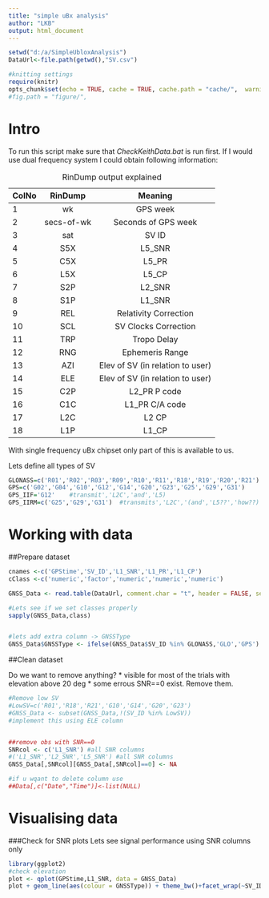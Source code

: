 ```yaml
---
title: "simple uBx analysis"
author: "LKB"
output: html_document
---
```


```r
setwd("d:/a/SimpleUbloxAnalysis")
DataUrl<-file.path(getwd(),"SV.csv")

#knitting settings
require(knitr)
opts_chunk$set(echo = TRUE, cache = TRUE, cache.path = "cache/",  warning=FALSE)
#fig.path = "figure/",
```
# Intro

To run this script make sure that *CheckKeithData.bat* is run first. If I would use dual frequency system I could obtain following information:

ColNo | RinDump | Meaning |
 :---| :---:| :---:
1 | wk | GPS week
2 | secs-of-wk | Seconds of GPS week
3 | sat | SV ID
4 | S5X | L5_SNR
5 | C5X | L5_PR
6 | L5X | L5_CP
7 | S2P | L2_SNR
8 | S1P | L1_SNR
9 | REL | Relativity Correction
10 | SCL | SV Clocks Correction
11 | TRP | Tropo Delay
12 | RNG | Ephemeris Range
13 | AZI | Elev of SV (in relation to user)
14 | ELE | Elev of SV (in relation to user)
15 | C2P | L2_PR P code
16 | C1C | L1_PR C/A code
17 | L2C | L2 CP
18 | L1P | L1_CP

: RinDump output explained

With single frequency uBx chipset only part of this is available to us.


Lets define all types of SV

```r
GLONASS=c('R01','R02','R03','R09','R10','R11','R18','R19','R20','R21')
GPS=c('G02','G04','G10','G12','G14','G20','G23','G25','G29','G31')
GPS_IIF='G12'    #transmit','L2C','and','L5)
GPS_IIRM=c('G25','G29','G31')  #transmits','L2C','(and','L5??','how??)
```


# Working with data

##Prepare dataset
```r
cnames <-c('GPStime','SV_ID','L1_SNR','L1_PR','L1_CP')
cClass <-c('numeric','factor','numeric','numeric','numeric')

GNSS_Data <- read.table(DataUrl, comment.char = "t", header = FALSE, sep = ",", na.strings = "",col.names = cnames)

#Lets see if we set classes properly
sapply(GNSS_Data,class)


#lets add extra column -> GNSSType
GNSS_Data$GNSSType <- ifelse(GNSS_Data$SV_ID %in% GLONASS,'GLO','GPS')

```



##Clean dataset

Do we want to remove anything?
* visible for most of the trials with elevation above 20 deg
* some errous SNR==0 exist. Remove them.

```r
#Remove low SV
#LowSV=c('R01','R18','R21','G10','G14','G20','G23')
#GNSS_Data <- subset(GNSS_Data,!(SV_ID %in% LowSV))
#implement this using ELE column


##remove obs with SNR==0
SNRcol <- c('L1_SNR') #all SNR columns
#('L1_SNR','L2_SNR','L5_SNR') #all SNR columns
GNSS_Data[,SNRcol][GNSS_Data[,SNRcol]==0] <- NA

#if u wqant to delete column use
##Data[,c("Date","Time")]<-list(NULL)


```



# Visualising data

###Check for SNR plots
Lets see signal performance using SNR columns only

```r
library(ggplot2)
#check elevation
plot <- qplot(GPStime,L1_SNR, data = GNSS_Data)
plot + geom_line(aes(colour = GNSSType)) + theme_bw()+facet_wrap(~SV_ID, nrow = 4, ncol = NULL,drop=T)+theme(legend.position="none")+geom_hline(yintercept=20,color="red") + labs(title='SV SNR during trials')



```


